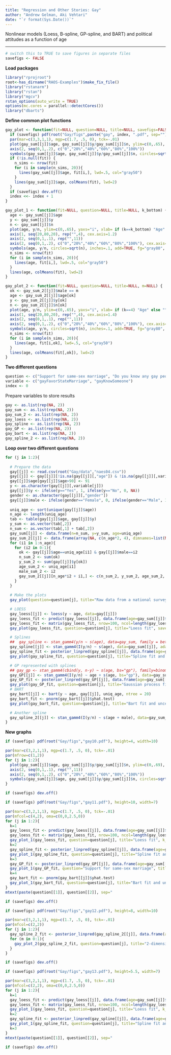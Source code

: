 ```yaml
---
title: "Regression and Other Stories: Gay"
author: "Andrew Gelman, Aki Vehtari"
date: "`r format(Sys.Date())`"
---
```

Nonlinear models (Loess, B-spline, GP-spline, and BART) and
political attitudes as a function of age

-------------


```r
# switch this to TRUE to save figures in separate files
savefigs <- FALSE
```

**Load packages**

```r
library("rprojroot")
root<-has_dirname("RAOS-Examples")$make_fix_file()
library("rstanarm")
library("rstan")
library("mgcv")
rstan_options(auto_write = TRUE)
options(mc.cores = parallel::detectCores())
library("dbarts")
```

**Define common plot functions**

```r
gay_plot <- function(fit=NULL, question=NULL, title=NULL, savefigs=FALSE) {
  if (savefigs) pdf(root("Gay/figs",paste("gay", index, ".pdf", sep="")), height=4.5, width=6)
  par(mar=c(3,3,1,1), mgp=c(1.7, .5, 0), tck=-.01)
  plot(gay_sum[[j]]$age, gay_sum[[j]]$y/gay_sum[[j]]$n, ylim=c(0,.65), yaxs="i", xlab="Age", ylab=question, yaxt="n", bty="l", type="n", main=title)
  axis(2, seq(0,1,.2), c("0","20%","40%","60%","80%","100%"))
  symbols(gay_sum[[j]]$age, gay_sum[[j]]$y/gay_sum[[j]]$n, circles=sqrt(gay_sum[[j]]$n), inches=.1, add=TRUE, fg=if (is.null(fit)) "black" else "gray80", bg=if (is.null(fit)) "gray70" else "gray90")
  if (!is.null(fit)) {
    n_sims <- nrow(fit)
    for (i in sample(n_sims, 20)){
      lines(gay_sum[[j]]$age, fit[i,], lwd=.5, col="gray50")
    }
    lines(gay_sum[[j]]$age, colMeans(fit), lwd=2)
  }
  if (savefigs) dev.off()
  index <<- index + 1
}

gay_plot_1 <- function(fit=NULL, question=NULL, title=NULL, k_bottom) {
  age <- gay_sum[[j]]$age
  y <- gay_sum[[j]]$y
  n <- gay_sum[[j]]$n
  plot(age, y/n, ylim=c(0,.65), yaxs="i", xlab= if (k==k_bottom) "Age" else "", ylab="", xaxt= if (k<k_bottom) "n", yaxt="n", bty="l", type="n", cex.lab=1.2, cex.axis=1.2)
  axis(1, seq(20,80,20), rep("",4), cex.axis=1.2)
  axis(2, seq(0,1,.1), rep("",11))
  axis(2, seq(0,1,.2), c("0","20%","40%","60%","80%","100%"), cex.axis=1.2)
  symbols(age, y/n, circles=sqrt(n), inches=.1, add=TRUE, fg="gray80", bg="gray90")
  n_sims <- nrow(fit)
  for (i in sample(n_sims, 20)){
    lines(age, fit[i,], lwd=.5, col="gray50")
  }
  lines(age, colMeans(fit), lwd=2)
}

gay_plot_2 <- function(fit=NULL, question=NULL, title=NULL, m=NULL) {
  ok <- gay_sum_2[[j]]$male == m
  age <- gay_sum_2[[j]]$age[ok]
  y <- gay_sum_2[[j]]$y[ok]
  n <- gay_sum_2[[j]]$n[ok]
  plot(age, y/n, ylim=c(0,.65), yaxs="i", xlab= if (k==4) "Age" else "", ylab="", xaxt= if (k<4) "n", yaxt="n", bty="l", type="n", cex.lab=1.4, cex.axis=1.4, main=if (m==0) "Women" else "Men")
  axis(1, seq(20,80,20), rep("",4), cex.axis=1.4)
  axis(2, seq(0,1,.1), rep("",11))
  axis(2, seq(0,1,.2), c("0","20%","40%","60%","80%","100%"), cex.axis=1.4)
  symbols(age, y/n, circles=sqrt(n), inches=.1, add=TRUE, fg="gray80", bg="gray90")
  n_sims <- nrow(fit)
  for (i in sample(n_sims, 20)){
    lines(age, fit[i,ok], lwd=.5, col="gray50")
  }
  lines(age, colMeans(fit[,ok]), lwd=2)
}
```

**Two different questions**

```r
question <- c("Support for same-sex marriage", "Do you know any gay people?")
variable <- c("gayFavorStateMarriage", "gayKnowSomeone")
index <- 0
```

Prepare variables to store results

```r
gay <- as.list(rep(NA, 2))
gay_sum <- as.list(rep(NA, 2))
gay_sum_2 <- as.list(rep(NA, 2))
gay_loess <- as.list(rep(NA, 2))
gay_spline <- as.list(rep(NA, 2))
gay_GP <- as.list(rep(NA, 2))
gay_bart <- as.list(rep(NA, 2))
gay_spline_2 <- as.list(rep(NA, 2))
```

**Loop over two different questions**

```r
for (j in 1:2){
  
  # Prepare the data
  gay[[j]] <- read.csv(root("Gay/data","naes04.csv"))
  gay[[j]] <- gay[[j]][!is.na(gay[[j]][,"age"]) & !is.na(gay[[j]][,variable[j]]),]
  gay[[j]]$age[gay[[j]]$age>90] <- 91
  y <- as.character(gay[[j]][,variable[j]])
  gay[[j]]$y <- ifelse(y=="Yes", 1, ifelse(y=="No", 0, NA))
  gender <- as.character(gay[[j]][,"gender"])
  gay[[j]]$male <- ifelse(gender=="Female", 0, ifelse(gender=="Male", 1, NA))
  
  uniq_age <- sort(unique(gay[[j]]$age))
  n_age <- length(uniq_age)
  tab <- table(gay[[j]]$age, gay[[j]]$y)
  y_sum <- as.vector(tab[,2])
  n_sum <- as.vector(tab[,1] + tab[,2])
  gay_sum[[j]] <- data.frame(n=n_sum, y=y_sum, age=uniq_age)
  gay_sum_2[[j]] <- data.frame(array(NA, c(n_age*2, 4), dimnames=list(NULL, c("n", "y", "age", "male"))))
  for (i1 in 1:n_age){
    for (i2 in 0:1){
      ok <- gay[[j]]$age==uniq_age[i1] & gay[[j]]$male==i2
      n_sum_2 <- sum(ok)
      y_sum_2 <- sum(gay[[j]]$y[ok])
      age_sum_2 <- uniq_age[i1]
      male_sum_2 <- i2
      gay_sum_2[[j]][n_age*i2 + i1,] <- c(n_sum_2, y_sum_2, age_sum_2, male_sum_2)
    }
  }
  
  # Make the plots
  gay_plot(question=question[j], title="Raw data from a national survey", savefigs = savefigs)

  # LOESS
  gay_loess[[j]] <- loess(y ~ age, data=gay[[j]])
  gay_loess_fit <- predict(gay_loess[[j]], data.frame(age=gay_sum[[j]]$age))
  gay_loess_fit <- matrix(gay_loess_fit, nrow=100, ncol=length(gay_loess_fit), byrow=TRUE)
  gay_plot(gay_loess_fit, question=question[j], title="Loess fit", savefigs = savefigs)

  # Splines
  ##  gay_spline <- stan_gamm4(y/n ~ s(age), data=gay_sum, family = betar)
  gay_spline[[j]] <- stan_gamm4(I(y/n) ~ s(age), data=gay_sum[[j]], adapt_delta=0.99)
  gay_spline_fit <- posterior_linpred(gay_spline[[j]], data.frame(age=gay_sum[[j]]$age))
  gay_plot(gay_spline_fit, question=question[j], title="Spline fit and uncertainty", savefigs = savefigs)

  # GP represented with splines
  ## gay_gp <- stan_gamm4(cbind(y, n-y) ~ s(age, bs="gp"), family=binomial(link="logit"), data=gay_sum)
  gay_GP[[j]] <- stan_gamm4(I(y/n) ~ age + s(age, bs="gp"), data=gay_sum[[j]], prior_smooth=student_t(df=4, scale=100), adapt_delta=0.99)
  gay_GP_fit <- posterior_linpred(gay_GP[[j]], data.frame(age=gay_sum[[j]]$age))
  gay_plot(gay_GP_fit, question=question[j], title="Gaussian process fit and uncertainty", savefigs = savefigs)
  # BART
  gay_bart[[j]] <- bart(y ~ age, gay[[j]], uniq_age, ntree = 20)
  gay_bart_fit <- pnorm(gay_bart[[j]]$yhat.test)
  gay_plot(gay_bart_fit, question=question[j], title="Bart fit and uncertainty", savefigs = savefigs)

  # Another spline
  gay_spline_2[[j]] <- stan_gamm4(I(y/n) ~ s(age + male), data=gay_sum_2[[j]])
}
```

**New graphs**

```r
if (savefigs) pdf(root("Gay/figs","gay10.pdf"), height=4, width=10)
```
```r
par(mar=c(3,2,1,1), mgp=c(1.7, .5, 0), tck=-.01)
par(mfrow=c(1,2))
for (j in 1:2){
  plot(gay_sum[[j]]$age, gay_sum[[j]]$y/gay_sum[[j]]$n, ylim=c(0,.69), yaxs="i", xlab="Age", ylab="", yaxt="n", bty="l", type="n", main=question[[j]])
  axis(2, seq(0,1,.1), rep("",11))
  axis(2, seq(0,1,.2), c("0","20%","40%","60%","80%","100%"))
  symbols(gay_sum[[j]]$age, gay_sum[[j]]$y/gay_sum[[j]]$n, circles=sqrt(gay_sum[[j]]$n), inches=.1, add=TRUE, fg="black", bg="gray70")
}
```
```r
if (savefigs) dev.off()

```
```r
if (savefigs) pdf(root("Gay/figs","gay11.pdf"), height=10, width=7)
```
```r
par(mar=c(3,2,1,1), mgp=c(1.7, .5, 0), tck=-.01)
par(mfcol=c(4,2), oma=c(0,0,2.5,0))
for (j in 1:2){
  k=1
  gay_loess_fit <- predict(gay_loess[[j]], data.frame(age=gay_sum[[j]]$age))
  gay_loess_fit <- matrix(gay_loess_fit, nrow=100, ncol=length(gay_loess_fit), byrow=TRUE)
  gay_plot_1(gay_loess_fit, question=question[j], title="Loess fit", k_bottom=4)
  k=2
  gay_spline_fit <- posterior_linpred(gay_spline[[j]], data.frame(age=gay_sum[[j]]$age))
  gay_plot_1(gay_spline_fit, question=question[j], title="Spline fit and uncertainty", k_bottom=4)
  k=3
  gay_GP_fit <- posterior_linpred(gay_GP[[j]], data.frame(age=gay_sum[[j]]$age))
  gay_plot_1(gay_GP_fit, question="Support for same-sex marriage", title="Gaussian process fit and uncertainty", k_bottom=4)
  k=4
  gay_bart_fit <- pnorm(gay_bart[[j]]$yhat.test)
  gay_plot_1(gay_bart_fit, question=question[j], title="Bart fit and uncertainty", k_bottom=4)
}
mtext(paste(question[[1]], question[[2]], sep="                               "), side=3, line=1, outer=TRUE)
```
```r
if (savefigs) dev.off()


```
```r
if (savefigs) pdf(root("Gay/figs","gay12.pdf"), height=8, width=10)
```
```r
par(mar=c(3,2,1,1), mgp=c(1.7, .5, 0), tck=-.01)
par(mfcol=c(2,2))
for (j in 1:2){
  gay_spline_2_fit <- posterior_linpred(gay_spline_2[[j]], data.frame(age=gay_sum_2[[j]]$age, male=gay_sum_2[[j]]$male))
  for (m in 0:1){                    
    gay_plot_2(gay_spline_2_fit, question=question[j], title="2-dimensional spline fit", m=m)
  }
}
```
```r
if (savefigs) dev.off()


```
```r
if (savefigs) pdf(root("Gay/figs","gay13.pdf"), height=5.5, width=7)
```
```r
par(mar=c(3,2,1,1), mgp=c(1.7, .5, 0), tck=-.01)
par(mfcol=c(2,2), oma=c(0,0,2.5,0))
for (j in 1:2){
  k=1
  gay_loess_fit <- predict(gay_loess[[j]], data.frame(age=gay_sum[[j]]$age))
  gay_loess_fit <- matrix(gay_loess_fit, nrow=100, ncol=length(gay_loess_fit), byrow=TRUE)
  gay_plot_1(gay_loess_fit, question=question[j], title="Loess fit", k_bottom=2)
  k=2
  gay_spline_fit <- posterior_linpred(gay_spline[[j]], data.frame(age=gay_sum[[j]]$age))
  gay_plot_1(gay_spline_fit, question=question[j], title="Spline fit and uncertainty", k_bottom=2)
  k=3
}
mtext(paste(question[[1]], question[[2]], sep="                               "), side=3, line=1, outer=TRUE)
```
```r
if (savefigs) dev.off()
```

